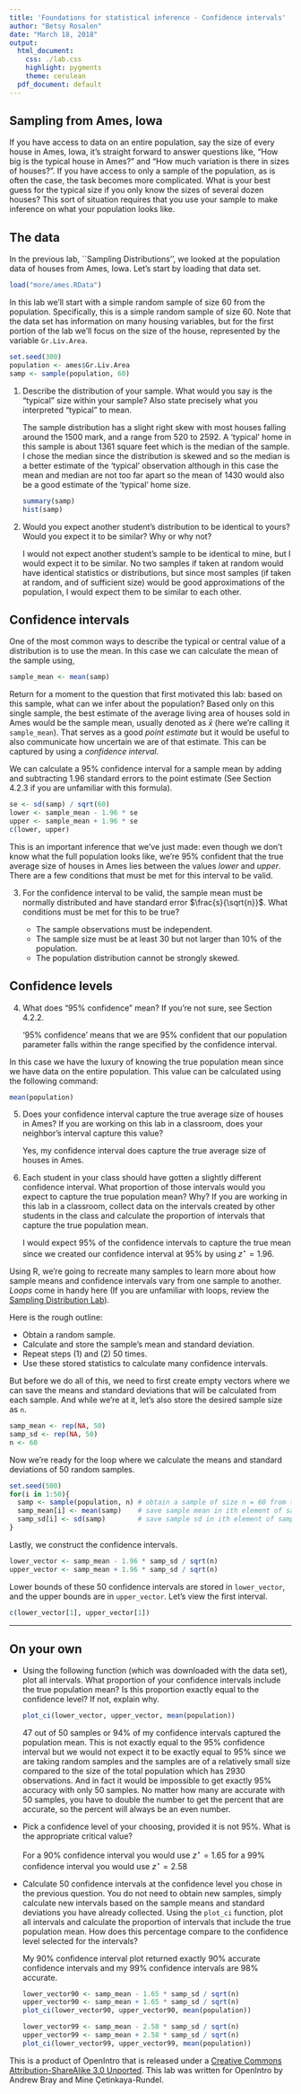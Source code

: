 ```yaml
---
title: 'Foundations for statistical inference - Confidence intervals'
author: "Betsy Rosalen"
date: "March 18, 2018"
output:
  html_document:
    css: ./lab.css
    highlight: pygments
    theme: cerulean
  pdf_document: default
---
```


## Sampling from Ames, Iowa

If you have access to data on an entire population, say the size of every 
house in Ames, Iowa, it's straight forward to answer questions like, "How big 
is the typical house in Ames?" and "How much variation is there in sizes of 
houses?". If you have access to only a sample of the population, as is often 
the case, the task becomes more complicated. What is your best guess for the 
typical size if you only know the sizes of several dozen houses? This sort of 
situation requires that you use your sample to make inference on what your 
population looks like.

## The data

In the previous lab, ``Sampling Distributions'', we looked at the population data
of houses from Ames, Iowa. Let's start by loading that data set.

```r
load("more/ames.RData")
```

In this lab we'll start with a simple random sample of size 60 from the 
population. Specifically, this is a simple random sample of size 60. Note that 
the data set has information on many housing variables, but for the first 
portion of the lab we'll focus on the size of the house, represented by the 
variable `Gr.Liv.Area`.

```r
set.seed(300)
population <- ames$Gr.Liv.Area
samp <- sample(population, 60)
```

1.  Describe the distribution of your sample. What would you say is the 
"typical" size within your sample? Also state precisely what you interpreted 
"typical" to mean.

    The sample distribution has a slight right skew with most houses falling around the 1500 mark, and a range from 520 to 2592.  A 'typical' home in this sample is about 1361 square feet which is the median of the sample.  I chose the median since the distribution is skewed and so the median is a better estimate of the 'typical' observation although in this case the mean and median are not too far apart so the mean of 1430 would also be a good estimate of the 'typical' home size.

    ```r
summary(samp)
hist(samp)
```
    

2.  Would you expect another student's distribution to be identical to yours? 
Would you expect it to be similar? Why or why not?

    I would not expect another student's sample to be identical to mine, but I would expect it to be similar.  No two samples if taken at random would have identical statistics or distributions, but since most samples (if taken at random, and of sufficient size) would be good approximations of the population, I would expect them to be similar to each other.

## Confidence intervals

One of the most common ways to describe the typical or central value of a 
distribution is to use the mean. In this case we can calculate the mean of the 
sample using,

```r
sample_mean <- mean(samp)
```

Return for a moment to the question that first motivated this lab: based on 
this sample, what can we infer about the population? Based only on this single 
sample, the best estimate of the average living area of houses sold in Ames 
would be the sample mean, usually denoted as $\bar{x}$ (here we're calling it 
`sample_mean`). That serves as a good *point estimate* but it would be useful 
to also communicate how uncertain we are of that estimate. This can be 
captured by using a *confidence interval*.

We can calculate a 95% confidence interval for a sample mean by adding and 
subtracting 1.96 standard errors to the point estimate (See Section 4.2.3 if 
you are unfamiliar with this formula).

```r
se <- sd(samp) / sqrt(60)
lower <- sample_mean - 1.96 * se
upper <- sample_mean + 1.96 * se
c(lower, upper)
```

This is an important inference that we've just made: even though we don't know 
what the full population looks like, we're 95% confident that the true 
average size of houses in Ames lies between the values *lower* and *upper*. 
There are a few conditions that must be met for this interval to be valid.

3.  For the confidence interval to be valid, the sample mean must be normally 
distributed and have standard error $\frac{s}{\sqrt{n}}$. What conditions must be 
met for this to be true?

    - The sample observations must be independent.  
    - The sample size must be at least 30 but not larger than 10% of the population. 
    - The population distribution cannot be strongly skewed.

## Confidence levels

4.  What does "95% confidence" mean? If you're not sure, see Section 4.2.2.

    '95% confidence' means that we are 95% confident that our population parameter falls within the range specified by the confidence interval.

In this case we have the luxury of knowing the true population mean since we 
have data on the entire population. This value can be calculated using the 
following command:

```r
mean(population)
```

5.  Does your confidence interval capture the true average size of houses in 
Ames? If you are working on this lab in a classroom, does your neighbor's 
interval capture this value? 

    Yes, my confidence interval does capture the true average size of houses in Ames.

6.  Each student in your class should have gotten a slightly different 
confidence interval. What proportion of those intervals would you expect to 
capture the true population mean? Why? If you are working in this lab in a 
classroom, collect data on the intervals created by other students in the 
class and calculate the proportion of intervals that capture the true 
population mean.

    I would expect 95% of the confidence intervals to capture the true mean since we created our confidence interval at 95% by using $z^\star = 1.96$.  

Using R, we're going to recreate many samples to learn more about how sample 
means and confidence intervals vary from one sample to another. *Loops* come 
in handy here (If you are unfamiliar with loops, review the [Sampling Distribution Lab](http://htmlpreview.github.io/?https://github.com/andrewpbray/oiLabs/blob/master/sampling_distributions/sampling_distributions.html)).

Here is the rough outline:

-   Obtain a random sample.
-   Calculate and store the sample's mean and standard deviation.
-   Repeat steps (1) and (2) 50 times.
-   Use these stored statistics to calculate many confidence intervals.


But before we do all of this, we need to first create empty vectors where we 
can save the means and standard deviations that will be calculated from each 
sample. And while we're at it, let's also store the desired sample size as `n`.

```r
samp_mean <- rep(NA, 50)
samp_sd <- rep(NA, 50)
n <- 60
```

Now we're ready for the loop where we calculate the means and standard deviations of 50 random samples.

```r
set.seed(500)
for(i in 1:50){
  samp <- sample(population, n) # obtain a sample of size n = 60 from the population
  samp_mean[i] <- mean(samp)    # save sample mean in ith element of samp_mean
  samp_sd[i] <- sd(samp)        # save sample sd in ith element of samp_sd
}
```

Lastly, we construct the confidence intervals.

```r
lower_vector <- samp_mean - 1.96 * samp_sd / sqrt(n) 
upper_vector <- samp_mean + 1.96 * samp_sd / sqrt(n)
```

Lower bounds of these 50 confidence intervals are stored in `lower_vector`, 
and the upper bounds are in `upper_vector`. Let's view the first interval.

```r
c(lower_vector[1], upper_vector[1])
```

* * *

## On your own

-   Using the following function (which was downloaded with the data set), 
    plot all intervals. What proportion of your confidence intervals include 
    the true population mean? Is this proportion exactly equal to the 
    confidence level? If not, explain why.

    ```r
    plot_ci(lower_vector, upper_vector, mean(population))
    ```

    47 out of 50 samples or 94% of my confidence intervals captured the population mean.  This is not exactly equal to the 95% confidence interval but we would not expect it to be exactly equal to 95% since we are taking random samples and the samples are of a relatively small size compared to the size of the total population which has 2930 observations.  And in fact it would be impossible to get exactly 95% accuracy with only 50 samples.  No matter how many are accurate with 50 samples, you have to double the number to get the percent that are accurate, so the percent will always be an even number.

-   Pick a confidence level of your choosing, provided it is not 95%. What is 
    the appropriate critical value?
    
    For a 90% confidence interval you would use $z^\star = 1.65$
    for a 99% confidence interval you would use $z^\star = 2.58$

-   Calculate 50 confidence intervals at the confidence level you chose in the 
    previous question. You do not need to obtain new samples, simply calculate 
    new intervals based on the sample means and standard deviations you have 
    already collected. Using the `plot_ci` function, plot all intervals and 
    calculate the proportion of intervals that include the true population 
    mean. How does this percentage compare to the confidence level selected for
    the intervals?
    
    My 90% confidence interval plot returned exactly 90% accurate confidence intervals and my 99% confidence intervals are 98% accurate.  
    
    ```r
lower_vector90 <- samp_mean - 1.65 * samp_sd / sqrt(n) 
upper_vector90 <- samp_mean + 1.65 * samp_sd / sqrt(n)
plot_ci(lower_vector90, upper_vector90, mean(population))
```

    ```r
lower_vector99 <- samp_mean - 2.58 * samp_sd / sqrt(n) 
upper_vector99 <- samp_mean + 2.58 * samp_sd / sqrt(n)
plot_ci(lower_vector99, upper_vector99, mean(population))
```

<div id="license">
This is a product of OpenIntro that is released under a [Creative Commons 
Attribution-ShareAlike 3.0 Unported](http://creativecommons.org/licenses/by-sa/3.0).
This lab was written for OpenIntro by Andrew Bray and Mine &Ccedil;etinkaya-Rundel.
</div>
